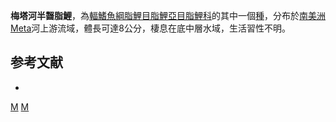 {{Speciesbox 
| taxon = Hemibrycon metae
| status = NE
| status_system = IUCN3.1
| authority =  [[Myers|Myers]], 1930
| synonyms = 
}}
'''梅塔河半齧脂鯉'''，為[[輻鰭魚綱|輻鰭魚綱]][[脂鯉目|脂鯉目]][[脂鯉亞目|脂鯉亞目]][[脂鯉科|脂鯉科]]的其中一個[[種|種]]，分布於[[南美洲|南美洲]]Meta河上游流域，體長可達8公分，棲息在底中層水域，生活習性不明。

==参考文献==
{{refbegin}}
*{{FishBase_species|genus=Hemibrycon|species=metae|year=2014|month=1}}
{{refend}}

{{Taxonbar|from=Q6412554}}

[[Category:半齧脂鯉屬|M]]
[[Category:1930年描述的鱼类|M]]


{{魚類小作品}}